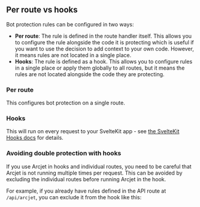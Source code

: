 
## Per route vs hooks

Bot protection rules can be configured in two ways:

- **Per route**: The rule is defined in the route handler itself. This allows
  you to configure the rule alongside the code it is protecting which is useful
  if you want to use the decision to add context to your own code. However, it
  means rules are not located in a single place.
- **Hooks**: The rule is defined as a hook. This allows you to
  configure rules in a single place or apply them globally to all routes, but
  it means the rules are not located alongside the code they are protecting.

### Per route

This configures bot protection on a single route.

<SlotByFramework client:load>
  <PerRoute slot="sveltekit" />
</SlotByFramework>

### Hooks

This will run on every request to your SvelteKit app - see [the SvelteKit Hooks
docs](https://kit.svelte.dev/docs/hooks) for details.

<SlotByFramework client:load>
  <Hooks slot="sveltekit" />
</SlotByFramework>

### Avoiding double protection with hooks

If you use Arcjet in hooks and individual routes, you need to be careful
that Arcjet is not running multiple times per request. This can be avoided by
excluding the individual routes before running Arcjet in the hook.

For example, if you already have rules defined in the API route
at `/api/arcjet`, you can exclude it from the hook like this:

<Code code={HookMatcher} lang="ts" title="/src/hooks.server.ts" />
